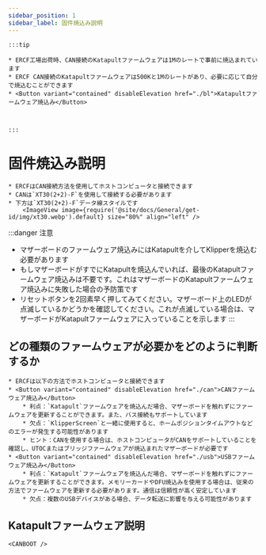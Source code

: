 ```yaml
---
sidebar_position: 1
sidebar_label: 固件焼込み説明
---
```





    :::tip

    * ERCF工場出荷時、CAN接続のKatapultファームウェアは1Mのレートで事前に焼込まれています
    * ERCF CAN接続のKatapultファームウェアは500Kと1Mのレートがあり、必要に応じて自分で焼込むことができます
    * <Button variant="contained" disableElevation href="./bl">Katapultファームウェア焼込み</Button>



    :::

# 固件焼込み説明

    * ERCFはCAN接続方法を使用してホストコンピュータと接続できます
    * CANは`XT30(2+2)-F`を使用して接続する必要があります
    * 下方は`XT30(2+2)-F`データ線スタイルです
        <ImageView image={require('@site/docs/General/get-id/img/xt30.webp').default} size="80%" align="left" />

:::danger 注意
* マザーボードのファームウェア焼込みにはKatapultを介してKlipperを焼込む必要があります
* もしマザーボードがすでにKatapultを焼込んでいれば、最後のKatapultファームウェア焼込みは不要です。これはマザーボードのKatapultファームウェア焼込みに失敗した場合の予防策です
* リセットボタンを2回素早く押してみてください。マザーボード上のLEDが点滅しているかどうかを確認してください。これが点滅している場合は、マザーボードがKatapultファームウェアに入っていることを示します
:::

## どの種類のファームウェアが必要かをどのように判断するか

    * ERCFは以下の方法でホストコンピュータと接続できます
    * <Button variant="contained" disableElevation href="./can">CANファームウェア焼込み</Button>
        * 利点：`Katapult`ファームウェアを焼込んだ場合、マザーボードを触れずにファームウェアを更新することができます。また、バス接続もサポートしています
        * 欠点：`KlipperScreen`と一緒に使用すると、ホームポジションタイムアウトなどのエラーが発生する可能性があります
        * ヒント：CANを使用する場合は、ホストコンピュータがCANをサポートしていることを確認し、UTOCまたはブリッジファームウェアが焼込まれたマザーボードが必要です
    * <Button variant="contained" disableElevation href="./usb">USBファームウェア焼込み</Button>
        * 利点：`Katapult`ファームウェアを焼込んだ場合、マザーボードを触れずにファームウェアを更新することができます。メモリーカードやDFU焼込みを使用する場合は、従来の方法でファームウェアを更新する必要があります。通信は信頼性が高く安定しています
        * 欠点：複数のUSBデバイスがある場合、データ転送に影響を与える可能性があります

## Katapultファームウェア説明

    <CANBOOT />
